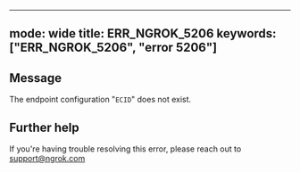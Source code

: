 
---
mode: wide
title: ERR_NGROK_5206
keywords: ["ERR_NGROK_5206", "error 5206"]
---

## Message
The endpoint configuration "`ECID`" does not exist.




## Further help
If you're having trouble resolving this error, please reach out to [support@ngrok.com](mailto:support@ngrok.com?subject=Help%20with%20ERR_NGROK_5206)

